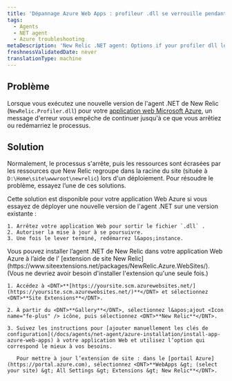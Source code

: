 ```yaml
---
title: 'Dépannage Azure Web Apps : profileur .dll se verrouille pendant le déploiement'
tags:
  - Agents
  - NET agent
  - Azure troubleshooting
metaDescription: 'New Relic .NET agent: Options if your profiler dll locks when deploying your Azure Web App.'
freshnessValidatedDate: never
translationType: machine
---
```


## Problème

Lorsque vous exécutez une nouvelle version de l&apos;agent .NET de New Relic (`NewRelic.Profiler.dll`) pour votre [application web Microsoft Azure](/docs/agents/net-agent/azure-installation/install-app-azure-web-apps), un message d&apos;erreur vous empêche de continuer jusqu&apos;à ce que vous arrêtiez ou redémarriez le processus.

## Solution

Normalement, le processus s&apos;arrête, puis les ressources sont écrasées par les ressources que New Relic regroupe dans la racine du site (située à `D:\Home\site\wwwroot\newrelic`) lors d&apos;un déploiement. Pour résoudre le problème, essayez l’une de ces solutions.

<CollapserGroup>
  <Collapser id="stop-dll-deploy" title="Arrêter la sortie du fichier">
    Cette solution est disponible pour votre application Web Azure si vous essayez de déployer une nouvelle version de l&apos;agent .NET sur une version existante :

    1. Arrêtez votre application Web pour sortir le fichier `.dll` .
    2. Autoriser la mise à jour à se poursuivre.
    3. Une fois le lever terminé, redémarrez l&apos;instance.
  </Collapser>

  <Collapser id="site-extension" title="Utilisez l'extension de site New Relic">
    Vous pouvez installer l’agent .NET de New Relic dans votre application Web Azure à l’aide de l’ [extension de site New Relic](https://www.siteextensions.net/packages/NewRelic.Azure.WebSites/). (Vous ne devriez avoir besoin d&apos;installer l&apos;extension qu&apos;une seule fois.)

    1. Accédez à <DNT>**[https://yoursite.scm.azurewebsites.net/](https://yoursite.scm.azurewebsites.net/)**</DNT> et sélectionnez <DNT>**Site Extensions**</DNT>.

    2. À partir du <DNT>**Gallery**</DNT>, sélectionnez l&apos;ajout <Icon name="fe-plus" /> icône, puis sélectionnez <DNT>**New Relic**</DNT>.

    3. Suivez les instructions pour [ajouter manuellement les clés de configuration](/docs/agents/net-agent/azure-installation/install-app-azure-web-apps) à votre application Web et utilisez l’option qui correspond le mieux à vos besoins.

       Pour mettre à jour l’extension de site : dans le [portail Azure](https://portal.azure.com), sélectionnez <DNT>**WebApps &gt; (select your site) &gt; All Settings &gt; Extensions &gt; New Relic**</DNT>.
  </Collapser>
</CollapserGroup>